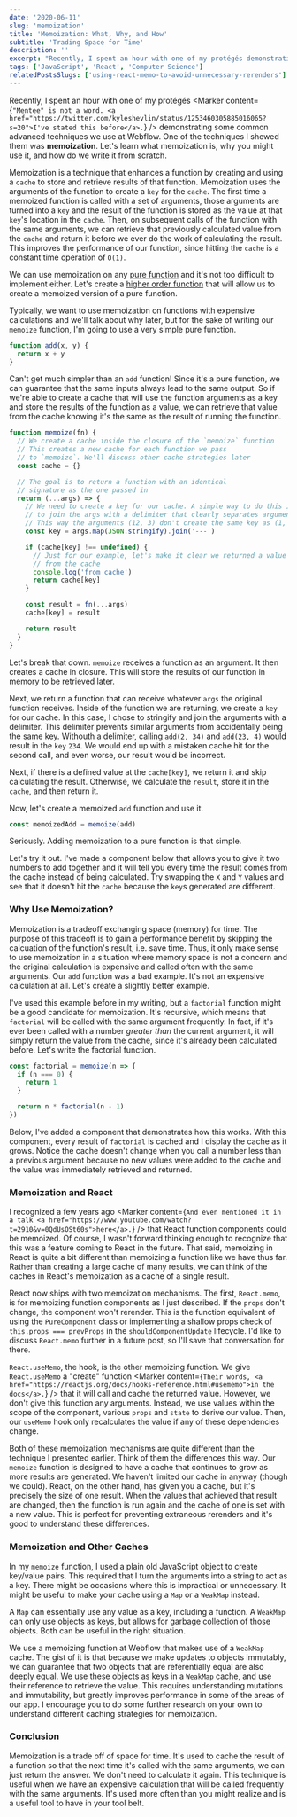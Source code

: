 ```yaml
---
date: '2020-06-11'
slug: 'memoization'
title: 'Memoization: What, Why, and How'
subtitle: 'Trading Space for Time'
description: ''
excerpt: "Recently, I spent an hour with one of my protégés demonstrating some common advanced techniques we use at Webflow. One of the techniques I showed them was <strong>memoization</strong>. Let's learn what memoization is, why you might use it, and how do we write it from scratch."
tags: ['JavaScript', 'React', 'Computer Science']
relatedPostsSlugs: ['using-react-memo-to-avoid-unnecessary-rerenders']
---
```



Recently, I spent an hour with one of my protégés <Marker content={`"Mentee" is not a word. <a href="https://twitter.com/kyleshevlin/status/1253460305885016065?s=20">I've stated this before</a>.`} /> demonstrating some common advanced techniques we use at Webflow. One of the techniques I showed them was **memoization**. <Marker content="Not a typo." /> Let's learn what memoization is, why you might use it, and how do we write it from scratch.

Memoization is a technique that enhances a function by creating and using a `cache` to store and retrieve results of that function. Memoization uses the arguments of the function to create a `key` for the `cache`. The first time a memoized function is called with a set of arguments, those arguments are turned into a `key` and the result of the function is stored as the value at that `key`'s location in the `cache`. Then, on subsequent calls of the function with the same arguments, we can retrieve that previously calculated value from the `cache` and return it before we ever do the work of calculating the result. This improves the performance of our function, since hitting the `cache` is a constant time operation of `O(1)`.

We can use memoization on any [pure function](/just-enough-fp-pure-functions) and it's not too difficult to implement either. Let's create a [higher order function](/just-enough-fp-higher-order-functions) that will allow us to create a memoized version of a pure function.

Typically, we want to use memoization on functions with expensive calculations and we'll talk about why later, but for the sake of writing our `memoize` function, I'm going to use a very simple pure function.

```javascript
function add(x, y) {
  return x + y
}
```

Can't get much simpler than an `add` function! Since it's a pure function, we can guarantee that the same inputs always lead to the same output. So if we're able to create a cache that will use the function arguments as a key and store the results of the function as a value, we can retrieve that value from the cache knowing it's the same as the result of running the function.

```javascript
function memoize(fn) {
  // We create a cache inside the closure of the `memoize` function
  // This creates a new cache for each function we pass
  // to `memoize`. We'll discuss other cache strategies later
  const cache = {}

  // The goal is to return a function with an identical
  // signature as the one passed in
  return (...args) => {
    // We need to create a key for our cache. A simple way to do this is
    // to join the args with a delimiter that clearly separates arguments
    // This way the arguments (12, 3) don't create the same key as (1, 23)
    const key = args.map(JSON.stringify).join('---')

    if (cache[key] !== undefined) {
      // Just for our example, let's make it clear we returned a value
      // from the cache
      console.log('from cache')
      return cache[key]
    }

    const result = fn(...args)
    cache[key] = result

    return result
  }
}
```

Let's break that down. `memoize` receives a function as an argument. It then creates a cache in closure. This will store the results of our function in memory to be retrieved later.

Next, we return a function that can receive whatever `args` the original function receives. Inside of the function we are returning, we create a `key` for our cache. In this case, I chose to stringify and join the arguments with a delimiter. This delimiter prevents similar arguments from accidentally being the same key. Withouth a delimiter, calling `add(2, 34)` and `add(23, 4)` would result in the `key` `234`. We would end up with a mistaken cache hit for the second call, and even worse, our result would be incorrect.

Next, if there is a defined value at the `cache[key]`, we return it and skip calculating the result. Otherwise, we calculate the `result`, store it in the `cache`, and then return it.

Now, let's create a memoized `add` function and use it.

```javascript
const memoizedAdd = memoize(add)
```

Seriously. Adding memoization to a pure function is that simple. <Marker content="There are exceptions. Functions that receive arrays and objects as arguments may want to employ a different caching strategy. I'll discuss this further later in the post" />

Let's try it out. I've made a component below that allows you to give it two numbers to add together and it will tell you every time the result comes from the cache instead of being calculated. Try swapping the `X` and `Y` values and see that it doesn't hit the `cache` because the `key`s generated are different.

<OffsetWrap>
  <Adder />
</OffsetWrap>

### Why Use Memoization?

Memoization is a tradeoff exchanging space (memory) for time. The purpose of this tradeoff is to gain a performance benefit by skipping the calcuation of the function's result, i.e. save time. Thus, it only make sense to use memoization in a situation where memory space is not a concern and the original calculation is expensive and called often with the same arguments. Our `add` function was a bad example. It's not an expensive calculation at all. Let's create a slightly better example.

I've used this example before in my writing, but a `factorial` function might be a good candidate for memoization. It's recursive, which means that `factorial` will be called with the same argument frequently. In fact, if it's ever been called with a number _greater than_ the current argument, it will simply return the value from the cache, since it's already been calculated before. Let's write the factorial function.

```javascript
const factorial = memoize(n => {
  if (n === 0) {
    return 1
  }

  return n * factorial(n - 1)
})
```

Below, I've added a component that demonstrates how this works. With this component, every result of `factorial` is cached and I display the cache as it grows. Notice the cache doesn't change when you call a number less than a previous argument because no new values were added to the cache and the value was immediately retrieved and returned.

<OffsetWrap>
  <Factorializer />
</OffsetWrap>

### Memoization and React

I recognized a few years ago <Marker content={`And even mentioned it in a talk <a href="https://www.youtube.com/watch?t=2910&v=0QdUsOSt60s">here</a>.`} /> that React function components could be memoized. Of course, I wasn't forward thinking enough to recognize that this was a feature coming to React in the future. That said, memoizing in React is quite a bit different than memoizing a function like we have thus far. Rather than creating a large cache of many results, we can think of the caches in React's memoization as a cache of a single result.

React now ships with two memoization mechanisms. The first, `React.memo`, is for memoizing function components as I just described. If the `props` don't change, the component won't rerender. This is the function equivalent of using the `PureComponent` class or implementing a shallow props check of `this.props === prevProps` in the `shouldComponentUpdate` lifecycle. I'd like to discuss `React.memo` further in a future post, so I'll save that conversation for there.

`React.useMemo`, the hook, is the other memoizing function. We give `React.useMemo` a "create" function <Marker content={`Their words, <a href="https://reactjs.org/docs/hooks-reference.html#usememo">in the docs</a>.`} /> that it will call and cache the returned value. However, we don't give this function any arguments. Instead, we use values within the scope of the component, various `props` and `state` to derive our value. Then, our `useMemo` hook only recalculates the value if any of these dependencies change.

Both of these memoization mechanisms are quite different than the technique I presented earlier. Think of them the differences this way. Our `memoize` function is designed to have a cache that continues to grow as more results are generated. We haven't limited our cache in anyway (though we could). React, on the other hand, has given you a cache, but it's precisely the size of one result. When the values that achieved that result are changed, then the function is run again and the cache of one is set with a new value. This is perfect for preventing extraneous rerenders and it's good to understand these differences.

### Memoization and Other Caches

In my `memoize` function, I used a plain old JavaScript object to create key/value pairs. This required that I turn the arguments into a string to act as a key. There might be occasions where this is impractical or unnecessary. It might be useful to make your cache using a `Map` or a `WeakMap` instead.

A `Map` can essentially use any value as a key, including a function. A `WeakMap` can only use objects as keys, but allows for garbage collection of those objects. Both can be useful in the right situation.

We use a memoizing function at Webflow that makes use of a `WeakMap` cache. The gist of it <Marker content="Since I don't want to give away too many secrets" /> is that because we make updates to objects immutably, we can guarantee that two objects that are referentially equal are also deeply equal. We use these objects as keys in a `WeakMap` cache, and use their reference to retrieve the value. This requires understanding mutations and immutability, but greatly improves performance in some of the areas of our app. I encourage you to do some further research on your own to understand different caching strategies for memoization.

### Conclusion

Memoization is a trade off of space for time. It's used to cache the result of a function so that the next time it's called with the same arguments, we can just return the answer. We don't need to calculate it again. This technique is useful when we have an expensive calculation that will be called frequently with the same arguments. It's used more often than you might realize and is a useful tool to have in your tool belt.

